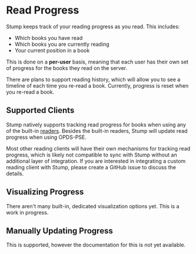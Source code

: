 
# Read Progress

Stump keeps track of your reading progress as you read. This includes:

- Which books you have read
- Which books you are currently reading
- Your current position in a book

This is done on a **per-user** basis, meaning that each user has their own set of progress for the books they read on the server.

<Callout emoji="🚧">
	There are plans to support reading history, which will allow you to see a timeline of each time
	you re-read a book. Currently, progress is reset when you re-read a book.
</Callout>

## Supported Clients

Stump natively supports tracking read progress for books when using any of the built-in [readers](/guides/basics/readers). Besides the built-in readers, Stump will update read progress when using OPDS-PSE.

Most other reading clients will have their own mechanisms for tracking read progress, which is likely not compatible to sync with Stump without an additional layer of integration. If you are interested in integrating a custom reading client with Stump, please create a GitHub issue to discuss the details.

## Visualizing Progress

<Callout emoji="🚧">
	There aren't many built-in, dedicated visualization options yet. This is a work in progress.
</Callout>

## Manually Updating Progress

<Callout emoji="🚧">
	This is supported, however the documentation for this is not yet available.
</Callout>
